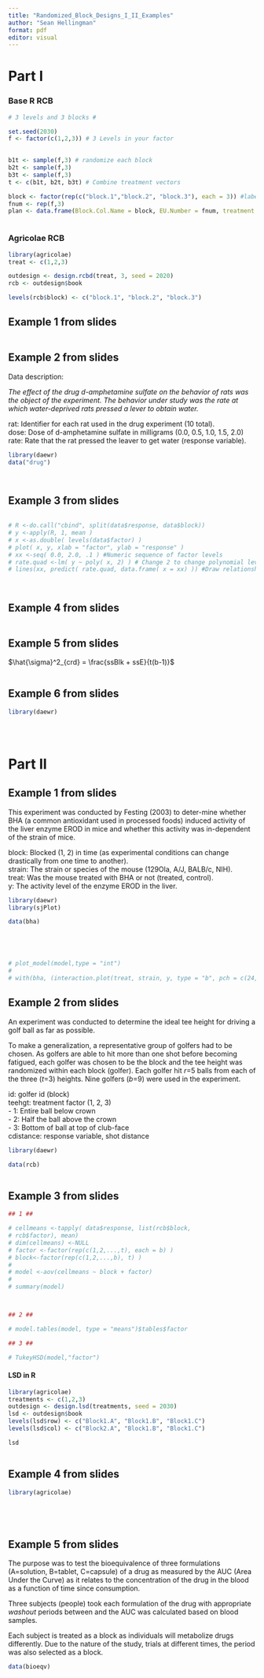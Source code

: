 ```yaml
---
title: "Randomized_Block_Designs_I_II_Examples"
author: "Sean Hellingman"
format: pdf
editor: visual
---
```


# Part I

### Base R RCB

```r

# 3 levels and 3 blocks #

set.seed(2030)
f <- factor(c(1,2,3)) # 3 Levels in your factor

            
b1t <- sample(f,3) # randomize each block
b2t <- sample(f,3)
b3t <- sample(f,3)
t <- c(b1t, b2t, b3t) # Combine treatment vectors

block <- factor(rep(c("block.1","block.2", "block.3"), each = 3)) #label the block names
fnum <- rep(f,3)
plan <- data.frame(Block.Col.Name = block, EU.Number = fnum, treatment = t)



```

### Agricolae RCB

```r

library(agricolae)
treat <- c(1,2,3)

outdesign <- design.rcbd(treat, 3, seed = 2020)
rcb <- outdesign$book

levels(rcb$block) <- c("block.1", "block.2", "block.3")
```

## Example 1 from slides

```r




```

## Example 2 from slides

Data description:

*The effect of the drug d-amphetamine sulfate on the behavior of rats was the object of the experiment. The behavior under study was the rate at which water-deprived rats pressed a lever to obtain water.*

rat: Identifier for each rat used in the drug experiment (10 total).\
dose: Dose of d-amphetamine sulfate in milligrams (0.0, 0.5, 1.0, 1.5, 2.0)\
rate: Rate that the rat pressed the leaver to get water (response variable).

```r


library(daewr)
data("drug")




```

## Example 3 from slides

```r




```

```r

# R <-do.call("cbind", split(data$response, data$block))
# y <-apply(R, 1, mean )
# x <-as.double( levels(data$factor) )
# plot( x, y, xlab = "factor", ylab = "response" )
# xx <-seq( 0.0, 2.0, .1 ) #Numeric sequence of factor levels
# rate.quad <-lm( y ~ poly( x, 2) ) # Change 2 to change polynomial level
# lines(xx, predict( rate.quad, data.frame( x = xx) )) #Draw relationship




```

## Example 4 from slides

```r




```

## Example 5 from slides

$\hat{\sigma}^2_{crd} = \frac{ssBlk + ssE}{t(b-1)}$

```r





```

## Example 6 from slides

```r



library(daewr) 





```

# Part II

## Example 1 from slides

This experiment was conducted by Festing (2003) to deter-mine whether BHA (a common antioxidant used in processed foods) induced activity of the liver enzyme EROD in mice and whether this activity was in-dependent of the strain of mice.

block: Blocked (1, 2) in time (as experimental conditions can change drastically from one time to another).\
strain: The strain or species of the mouse (129Ola, A/J, BALB/c, NIH).\
treat: Was the mouse treated with BHA or not (treated, control).\
y: The activity level of the enzyme EROD in the liver.

```r

library(daewr)
library(sjPlot)

data(bha)





# plot_model(model,type = "int")
# 
# with(bha, (interaction.plot(treat, strain, y, type = "b", pch = c(24,22), leg.bty = "o")))

```

## Example 2 from slides

An experiment was conducted to determine the ideal tee height for driving a golf ball as far as possible.

To make a generalization, a representative group of golfers had to be chosen. As golfers are able to hit more than one shot before becoming fatigued, each golfer was chosen to be the block and the tee height was randomized within each block (golfer). Each golfer hit *r*=5 balls from each of the three (*t*=3) heights. Nine golfers (*b*=9) were used in the experiment.

id: golfer id (block)\
teehgt: treatment factor (1, 2, 3)\
- 1: Entire ball below crown\
- 2: Half the ball above the crown\
- 3: Bottom of ball at top of club-face\
cdistance: response variable, shot distance

```r

library(daewr)

data(rcb)



```

## Example 3 from slides

```r

## 1 ##

# cellmeans <-tapply( data$response, list(rcb$block,
# rcb$factor), mean)
# dim(cellmeans) <-NULL
# factor <-factor(rep(c(1,2,...,t), each = b) )
# block<-factor(rep(c(1,2,...,b), t) )
# 
# model <-aov(cellmeans ~ block + factor)
# 
# summary(model)



## 2 ##

# model.tables(model, type = "means")$tables$factor

## 3 ##

# TukeyHSD(model,"factor")

```

#### LSD in R

```r


library(agricolae)
treatments <- c(1,2,3)
outdesign <- design.lsd(treatments, seed = 2030)
lsd <- outdesign$book
levels(lsd$row) <- c("Block1.A", "Block1.B", "Block1.C")
levels(lsd$col) <- c("Block2.A", "Block1.B", "Block1.C")

lsd



```

## Example 4 from slides

```r

library(agricolae)






```

## Example 5 from slides

The purpose was to test the bioequivalence of three formulations (A=solution, B=tablet, C=capsule) of a drug as measured by the AUC (Area Under the Curve) as it relates to the concentration of the drug in the blood as a function of time since consumption.

Three subjects (people) took each formulation of the drug with appropriate *washout* periods between and the AUC was calculated based on blood samples.

Each subject is treated as a block as individuals will metabolize drugs differently. Due to the nature of the study, trials at different times, the period was also selected as a block.

```r

data(bioeqv)


```
